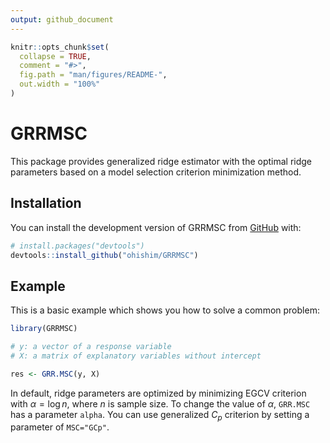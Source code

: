 ```yaml
---
output: github_document
---
```


<!-- README.md is generated from README.Rmd. Please edit that file -->

```r
knitr::opts_chunk$set(
  collapse = TRUE,
  comment = "#>",
  fig.path = "man/figures/README-",
  out.width = "100%"
)
```

# GRRMSC

<!-- badges: start -->
<!-- badges: end -->

This package provides generalized ridge estimator with the optimal ridge parameters based on a model selection criterion minimization method.

## Installation

You can install the development version of GRRMSC from [GitHub](https://github.com/) with:

``` r
# install.packages("devtools")
devtools::install_github("ohishim/GRRMSC")
```

## Example

This is a basic example which shows you how to solve a common problem:

```r
library(GRRMSC)

# y: a vector of a response variable
# X: a matrix of explanatory variables without intercept

res <- GRR.MSC(y, X)
```
In default, ridge parameters are optimized by minimizing EGCV criterion with $\alpha=\log n$, where $n$ is sample size.
To change the value of $\alpha$, `GRR.MSC` has a parameter `alpha`.
You can use generalized $C_p$ criterion by setting a parameter of `MSC="GCp"`.
